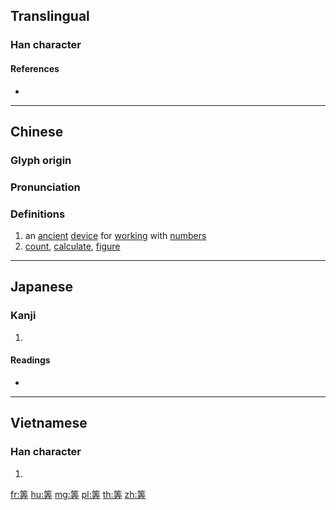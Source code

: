 {{character info/new}}
==Translingual==

===Han character===
{{Han char|rn=118|rad=竹|as=07|sn=13|four=99441|canj=HMGT|ids=⿱[[竹|⺮]][[弄]]}}

====References====
* {{Han ref|kx=0885.220|dkj=26069|dj=1314.020|hdz=52971.060|uh=7B6D|ud=31597|bh=DF48|bd=57160}}

----

==Chinese==
{{zh-forms}}

===Glyph origin===
{{Han etym}}

===Pronunciation===
{{zh-pron
|m=suàn
|c=syun3
|mc=y
|oc=y
|ma=
|cat=n,v
}}

===Definitions===
{{zh-hanzi}}

# an [[ancient]] [[device]] for [[work]]ing with [[number]]s
# [[count]], [[calculate]], [[figure]]

----

==Japanese==

===Kanji===
{{ja-kanji|grade=|rs=竹07}}

# {{defn|lang=ja|sort=竹07}}

====Readings====
* {{ja-readings|on=[[さん]] (san)|kun=[[そろばん]] (soroban), [[かぞえる]] (kazoeru)|nanori=}}

----

==Vietnamese==

===Han character===
{{vi-readings|rs=竹07| hanviet = toan}}

# {{defn|lang=vi|sort=竹07}}

[[fr:筭]]
[[hu:筭]]
[[mg:筭]]
[[pl:筭]]
[[th:筭]]
[[zh:筭]]